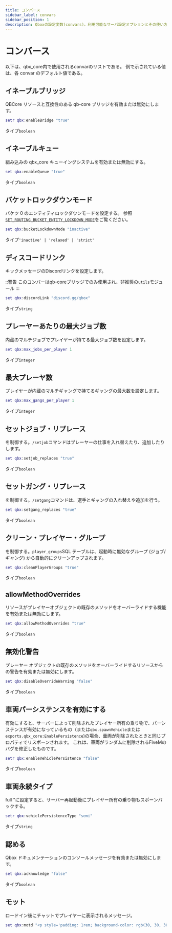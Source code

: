 ```yaml
---
title: コンバース
sidebar_label: convars
sidebar_position: 1
description: Qboxの設定変数(convars)。利用可能なサーバ設定オプションとその使い方について学ぶ。
---
```


# コンバース

以下は、qbx_core内で使用されるconvarのリストである。
例で示されている値は、各 convar のデフォルト値である。

## イネーブルブリッジ

QBCore リソースと互換性のある qb-core ブリッジを有効または無効にします。

```lua
setr qbx:enableBridge "true"
```

タイプ`boolean`

## イネーブルキュー

組み込みの qbx_core キューイングシステムを有効または無効にする。

```lua
set qbx:enableQueue "true"
```

タイプ`boolean`

## バケットロックダウンモード

バケツ 0 のエンティティロックダウンモードを設定する。
参照[`SET_ROUTING_BUCKET_ENTITY_LOCKDOWN_MODE`](https://docs.fivem.net/natives/?_0xA0F2201F)をご覧ください。

```lua
set qbx:bucketLockdownMode "inactive"
```

タイプ`'inactive' | 'relaxed' | 'strict'`

## ディスコードリンク

キックメッセージのDiscordリンクを設定します。

::警告
このコンバーはqb-coreブリッジでのみ使用され、非推奨の`utils`モジュール
:::

```lua
set qbx:discordLink "discord.gg/qbox"
```

タイプ`string`

## プレーヤーあたりの最大ジョブ数

内蔵のマルチジョブでプレイヤーが持てる最大ジョブ数を設定します。

```lua
set qbx:max_jobs_per_player 1
```

タイプ`integer`

## 最大プレーヤ数

プレイヤーが内蔵のマルチギャングで持てるギャングの最大数を設定します。

```lua
set qbx:max_gangs_per_player 1
```

タイプ`integer`

## セットジョブ・リプレース

を制御する。`/setjob`コマンドはプレーヤーの仕事を入れ替えたり、追加したりします。

```lua
set qbx:setjob_replaces "true"
```

タイプ`boolean`

## セットガング・リプレース

を制御する。`/setgang`コマンドは、選手とギャングの入れ替えや追加を行う。

```lua
set qbx:setgang_replaces "true"
```

タイプ`boolean`

## クリーン・プレイヤー・グループ

を制御する。`player_groups`SQL テーブルは、起動時に無効なグループ (ジョブ/ギャング) から自動的にクリーンアップされます。

```lua
set qbx:cleanPlayerGroups "true"
```

タイプ`boolean`

## allowMethodOverrides

リソースがプレイヤーオブジェクトの既存のメソッドをオーバーライドする機能を有効または無効にします。

```lua
set qbx:allowMethodOverrides "true"
```

タイプ`boolean`

## 無効化警告

プレーヤー オブジェクトの既存のメソッドをオーバーライドするリソースからの警告を有効または無効にします。

```lua
set qbx:disableOverrideWarning "false"
```

タイプ`boolean`

## 車両パーシステンスを有効にする

有効にすると、サーバーによって削除されたプレイヤー所有の乗り物で、パーシステンスが有効になっているもの（または`qbx.spawnVehicle`または`exports.qbx_core:EnablePersistence`)の場合、車両が削除されたときと同じプロパティでリスポーンされます。
これは、車両がランダムに削除されるFiveMのバグを修正したものです。

```lua
setr qbx:enableVehiclePersistence "false"
```

タイプ`boolean`

## 車両永続タイプ

full "に設定すると、サーバー再起動後にプレイヤー所有の乗り物もスポーンバックする。

```lua
setr qbx:vehiclePersistenceType "semi"
```

タイプ`string`

## 認める

Qbox ドキュメンテーションのコンソールメッセージを有効または無効にします。

```lua
set qbx:acknowledge "false"
```

タイプ`boolean`

## モット

ロードイン後にチャットでプレイヤーに表示されるメッセージ。

```lua
set qbx:motd "<p style='padding: 1rem; background-color: rgb(30, 30, 30); border-radius: 1rem; text-align: center;'><span style='color: rgb(40, 200, 40);'>Welcome to Qbox!</span><br>Learn more at <span id='link' style='color: rgb(100, 100, 255);' onclick='window.invokeNative(\"openUrl\", \"https://docs.qbox.re/\")'>docs.qbox.re</span></p><style>span#link:hover { cursor: pointer; }</style>"
```
